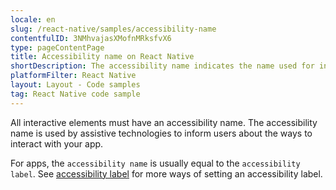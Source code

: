 ```yaml
---
locale: en
slug: /react-native/samples/accessibility-name
contentfulID: 3NMhvajasXMofnMRksfvX6
type: pageContentPage
title: Accessibility name on React Native
shortDescription: The accessibility name indicates the name used for interface elements by assistive technologies.
platformFilter: React Native
layout: Layout - Code samples
tag: React Native code sample
---
```


All interactive elements must have an accessibility name. The accessibility name is used by assistive technologies to inform users about the ways to interact with your app.

For apps, the `accessibility name` is usually equal to the `accessibility label`. See [accessibility label](https://github.com/appt-org/accessibility-code-examples/blob/main/accessibility-label.md) for more ways of setting an accessibility label.

<CodeSample id="accessibility-name" locale="en" platform="react native"/>